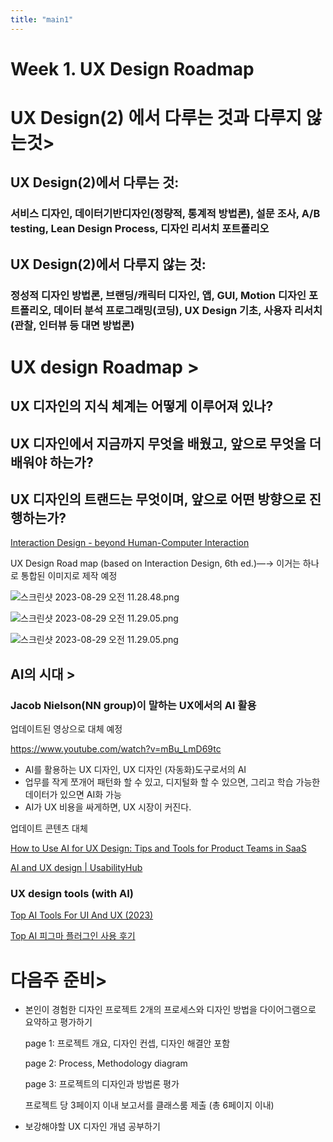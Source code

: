 ```yaml
---
title: "main1"
---
```


# Week 1. UX Design Roadmap

# UX Design(2) 에서 다루는 것과 다루지 않는것\>

## UX Design(2)에서 다루는 것:

### 서비스 디자인, 데이터기반디자인(정량적, 통계적 방법론), 설문 조사, A/B testing, Lean Design Process, 디자인 리서치 포트폴리오

## UX Design(2)에서 다루지 않는 것:

### 정성적 디자인 방법론, 브랜딩/캐릭터 디자인, 앱, GUI, Motion 디자인 포트폴리오, 데이터 분석 프로그래밍(코딩), UX Design 기초, 사용자 리서치 (관찰, 인터뷰 등 대면 방법론)

# UX design Roadmap \>

## UX 디자인의 지식 체계는 어떻게 이루어져 있나?

## UX 디자인에서 지금까지 무엇을 배웠고, 앞으로 무엇을 더 배워야 하는가?

## UX 디자인의 트랜드는 무엇이며, 앞으로 어떤 방향으로 진행하는가?

[Interaction Design - beyond Human-Computer Interaction](http://id-book.com)

UX Design Road map (based on Interaction Design, 6th ed.)—→ 이거는 하나로 통합된 이미지로 제작 예정

![](/notion sample/images/1.png){alt="스크린샷 2023-08-29 오전 11.28.48.png"}

![](/notion sample/images/2.png){alt="스크린샷 2023-08-29 오전 11.29.05.png"}

![](/notion sample/images/3.png){alt="스크린샷 2023-08-29 오전 11.29.05.png"}

## AI의 시대 \>

### Jacob Nielson(NN group)이 말하는 UX에서의 AI 활용

업데이트된 영상으로 대체 예정

<https://www.youtube.com/watch?v=mBu_LmD69tc>

-   AI를 활용하는 UX 디자인, UX 디자인 (자동화)도구로서의 AI
-   업무를 작게 쪼개어 패턴화 할 수 있고, 디지털화 할 수 있으면, 그리고 학습 가능한 데이터가 있으면 AI화 가능
-   AI가 UX 비용을 싸게하면, UX 시장이 커진다.

업데이트 콘텐츠 대체

[How to Use AI for UX Design: Tips and Tools for Product Teams in SaaS](https://www.chameleon.io/blog/ai-for-ux-design)

[AI and UX design \| UsabilityHub](https://usabilityhub.com/blog/ai-and-ux-design)

### UX design tools (with AI)

[Top AI Tools For UI And UX (2023)](https://www.marktechpost.com/2023/07/13/top-ai-tools-for-ui-and-ux-2023/)

[Top AI 피그마 플러그인 사용 후기](https://brunch.co.kr/@seungpillee/67)

# 다음주 준비\>

-   본인이 경험한 디자인 프로젝트 2개의 프로세스와 디자인 방법을 다이어그램으로 요약하고 평가하기

    page 1: 프로젝트 개요, 디자인 컨셉, 디자인 해결안 포함

    page 2: Process, Methodology diagram

    page 3: 프로젝트의 디자인과 방법론 평가

    프로젝트 당 3페이지 이내 보고서를 클래스룸 제출 (총 6페이지 이내)

-   보강해야할 UX 디자인 개념 공부하기
